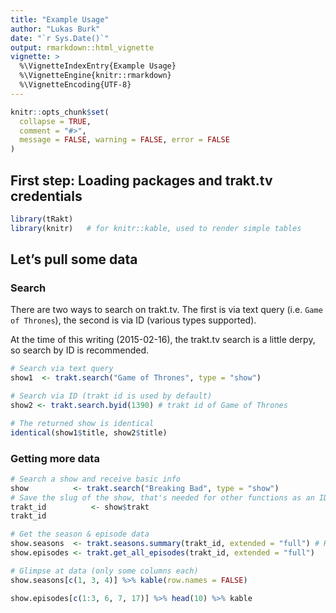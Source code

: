 ```yaml
---
title: "Example Usage"
author: "Lukas Burk"
date: "`r Sys.Date()`"
output: rmarkdown::html_vignette
vignette: >
  %\VignetteIndexEntry{Example Usage}
  %\VignetteEngine{knitr::rmarkdown}
  %\VignetteEncoding{UTF-8}
---
```


```r
knitr::opts_chunk$set(
  collapse = TRUE,
  comment = "#>",
  message = FALSE, warning = FALSE, error = FALSE
)
```

## First step: Loading packages and trakt.tv credentials

```r
library(tRakt)
library(knitr)   # for knitr::kable, used to render simple tables
```

## Let's pull some data

### Search

There are two ways to search on trakt.tv. The first is via text query (i.e. `Game of Thrones`),
the second is via ID (various types supported).  

At the time of this writing (2015-02-16), the trakt.tv search is a little derpy, so search by ID is recommended.

```r
# Search via text query
show1  <- trakt.search("Game of Thrones", type = "show")

# Search via ID (trakt id is used by default)
show2 <- trakt.search.byid(1390) # trakt id of Game of Thrones

# The returned show is identical
identical(show1$title, show2$title)
```

### Getting more data

```r
# Search a show and receive basic info
show          <- trakt.search("Breaking Bad", type = "show")
# Save the slug of the show, that's needed for other functions as an ID
trakt_id          <- show$trakt
trakt_id

# Get the season & episode data
show.seasons  <- trakt.seasons.summary(trakt_id, extended = "full") # How many seasons are there?
show.episodes <- trakt.get_all_episodes(trakt_id, extended = "full")

# Glimpse at data (only some columns each)
show.seasons[c(1, 3, 4)] %>% kable(row.names = FALSE)

show.episodes[c(1:3, 6, 7, 17)] %>% head(10) %>% kable
```
